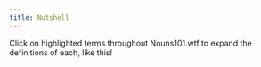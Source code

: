 ```yaml
---
title: Nutshell
---
```


Click on highlighted terms throughout Nouns101.wtf to expand the definitions of each, like this!&#x20;
